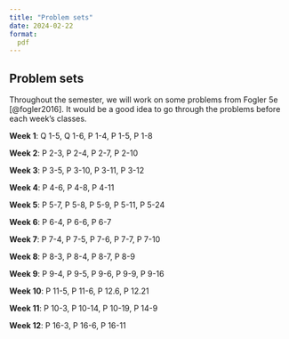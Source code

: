```yaml
---
title: "Problem sets"
date: 2024-02-22
format:
  pdf
---
```



## Problem sets

Throughout the semester, we will work on some problems from Fogler 5e [@fogler2016].
It would be a good idea to go through the problems before each week's classes. 

**Week 1**:
Q 1-5,
Q 1-6,
P 1-4,
P 1-5,
P 1-8

**Week 2**:
P 2-3,
P 2-4,
P 2-7,
P 2-10

**Week 3**:
P 3-5,
P 3-10,
P 3-11,
P 3-12

**Week 4**:
P 4-6,
P 4-8,
P 4-11

**Week 5**:
P 5-7,
P 5-8,
P 5-9,
P 5-11,
P 5-24

**Week 6**:
P 6-4,
P 6-6,
P 6-7

**Week 7**:
P 7-4,
P 7-5,
P 7-6,
P 7-7,
P 7-10

**Week 8**:
P 8-3,
P 8-4,
P 8-7,
P 8-9

**Week 9**:
P 9-4,
P 9-5,
P 9-6,
P 9-9,
P 9-16

**Week 10**:
P 11-5,
P 11-6,
P 12.6,
P 12.21

**Week 11**:
P 10-3,
P 10-14,
P 10-19,
P 14-9

**Week 12**:
P 16-3,
P 16-6,
P 16-11



